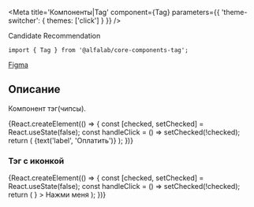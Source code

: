 



<Meta
    title='Компоненты|Tag'
    component={Tag}
    parameters={{ 'theme-switcher': { themes: ['click'] } }}
/>

<Title>
    Tag ({name}@{version})
</Title>

<Status>
  Candidate Recommendation
</Status>

```tsx
import { Tag } from '@alfalab/core-components-tag';
```

<Design>
  <a href="https://www.figma.com/file/hqSP3L6qu8UcL3sf18Su1M/Web-Components?node-id=214%3A1873">Figma</a>
</Design>

## Описание

Компонент тэг(чипсы).

<Story name='Tag'>
    {React.createElement(() => {
        const [checked, setChecked] = React.useState(false);
        const handleClick = () => setChecked(!checked);
        return (
            <Tag
                size={select('size', SIZES, 'm')}
                disabled={boolean('disabled', false)}
                checked={checked || boolean('checked', false)}
                onClick={handleClick}
            >
                {text('label', 'Оплатить')}
            </Tag>
        );
    })}
</Story>

<Props of={Tag} />

### Тэг с иконкой

<Preview>
    {React.createElement(() => {
        const [checked, setChecked] = React.useState(false);
        const handleClick = () => setChecked(!checked);
        return (
            <Tag
                checked={checked}
                onClick={handleClick}
                rightAddons={<Icon />}
            >
                Нажми меня
            </Tag>
        );
    })}
</Preview>
